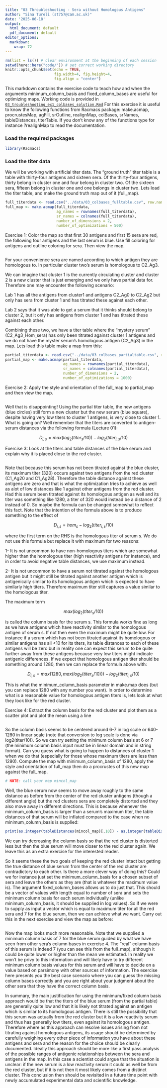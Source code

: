 ```yaml
---
title: "03 Throubleshooting - Sera without Homologous Antigens"
author: "Sina Tureli (st757@cam.ac.uk)"
date: '2025-06-18'
output:
  html_document: default
  pdf_document: default
editor_options:
  markdown:
    wrap: 72
---
```


```r
rm(list = ls()) # clear environment at the beginning of each session
setwd(here::here("code/")) # set correct working directory
knitr::opts_chunk$set(echo = TRUE,
                      fig.width=4, fig.height=4,
                      fig.align = "center")
```

This markdown contains the exercise code to teach how and when the arguments
minimum_column_basis and fixed_column_bases are useful for optimizing maps. Working code is 
provided in [`03_troubleshooting_ex1_colbases_solution.Rmd`](./code/03_troubleshooting_ex1_colbases_solution.Rmd)
For this exercise it is useful to know the following functions from Racmacs
package: make.acmap, procrustesMap, agFill, srOutline, realignMap, colBases,
srNames, tableDistances, titerTable. If you don't know any of the functions 
type for instance ?realignMap to read the documentation.

### Load the required packages

```r
library(Racmacs)
```

### Load the titer data

We will be working with artificial titer data. The "ground truth" titer table is 
a table with thirty-four antigens and sixteen sera. Of the thirty-four antigens, 
thirty belong in cluster one and four belong in cluster two. Of the sixteen sera, 
fifteen belong in cluster one and one belongs in cluster two. Lets load the titer 
table, and make the ground truth map out of it (full_map).

```r
full_titerdata <- read.csv("../data/03_colbases_fulltable.csv", row.names = "X")
full_map <- make.acmap(full_titerdata,
                       ag_names = rownames(full_titerdata),
                       sr_names = colnames(full_titerdata),
                       number_of_dimensions = 2,
                       number_of_optimizations = 500)

```

Exercise 1: Color the map so that first 30 antigens and first 15 sera are red, 
the following four antigens and the last serum is blue. Use fill coloring for 
antigens and outline coloring for sera. Then view the map. 

```r

```

For your convenience sera are named according to which antigen they  are 
homologous to. In particular cluster two's serum is homologous to C2_Ag3. 

We can imagine that cluster 1 is the currently circulating cluster and cluster 2 is a
new cluster that is just emerging and we only have partial data for. Therefore one 
may encounter the following scenario: 

Lab 1 has all the antigens from cluster1 and antigens C2_Ag0 to C2_Ag2 but only 
has sera from cluster 1 and has titrated these against each other.

Lab 2 says that it was able to get a serum that it thinks should belong
to cluster 2, but it only has antigens from cluster 1 and has titrated these
against each other.

Combining these two, we have a titer table where the "mystery serum" (C2_Ag3_Hom_sera) 
has only been titrated against cluster 1 antigens and we do not have 
the myster serum's homologous antigen (C2_Ag3) in the map. Lets load this table 
make a map from this:

```r
partial_titerdata <- read.csv("../data/03_colbases_partialtable.csv", row.names = "X")
partial_map <- make.acmap(partial_titerdata,
                          ag_names = rownames(partial_titerdata),
                          sr_names = colnames(partial_titerdata),
                          number_of_dimensions = 2,
                          number_of_optimizations = 1000)
```

Exercise 2: Apply the style and orientation of the full_map to partial_map and
then view the map.

```r

```

Well that is disappointing! Using the partial titer table, the new antigens 
(blue circles) still form a new cluster but the new serum (blue square), despite 
having very low titers to cluster 1 antigens, is very close to cluster 1. 
What is going on? Well remember that the titers are converted to antigen-serum 
distances via the following formula (Lecture 01):

$$D_{i,s} = max(log_2(titer_{s}/10)) - log_2(titer_{i,s}/10)$$

Exercise 3:
Look at the titers and table distances of the blue serum and explain why it is 
placed close to the red cluster.

```r

```

Note that because this serum has not been titrated against the blue cluster, 
its maximum titer (320) occurs against two antigens from the red cluster 
(C1_Ag20 and C1_Ag28). Therefore the table distance against these antigens are
zero and that is what the optimization tries to achieve as well as alot of low 
distances like 1 against other antigens from the red cluster. Had this serum 
been titrated against its homologous antigen as well and its titer was something 
like 1280, a titer of 320 would instead be a distance of 2 instead of 0. So maybe 
the formula can be changed somewhat to reflect this fact. Note that the intention
of the formula above is to produce something to the effect of

$$D_{i,s} = hom_s - log_2(titer_{i,s}/10)$$

where the first term on the RHS is the homologous titer of serum s. We do not use
this formula but replace it with maximum for two reasons:

1- It is not uncommon to have non-homologous titers which are somewhat higher than
the homologous titer (high reactivity antigens for instance), and in order to
avoid negative table distances, we use maximum instead. 

2- It is not uncommon to have a serum not titrated against the homologous antigen
but it might still be titrated against another antigen which is antigenically
similar to its homologous antigen which is expected to have similarly high titers.
Therefore maximum titer still captures a value similar to the homologous titer.

The maximum term

$$max(log_2(titer_{s}/10))$$

is called the column basis for the serum s. This formula works fine as long 
as we have antigens which have reactivity similar to the homologous antigen
of serum s. If not then even the maximum might be quite low. For instance
if a serum which has not been titrated against its homologous or similar
antigens has all <10 for its titers, its table distances to each of these
antigens will be zero but in reality one can expect this serum to be quite
further away from these antigens because very low titers might indicate 
antigenic differences. If we expect that homologous antigen titer should 
be something around 1280, then we can replace the formula above with:

$$D_{i,s} = max(1280, max(log_2(titer_{s}/10))) - log_2(titer_{i,s}/10)$$

This is what the minimum_column_basis parameter in make.map does (but you can
replace 1280 with any number you want). In order to determine what is a reasonable 
value for homologous antigen titers is, lets look at what they look like for 
the red cluster.

Exercise 4:
Extract the column basis for the red cluster and plot them as a scatter plot
and plot the mean using a line

```r

```

So the column basis seems to be centered around 6-7 in log scale or 640-1280
in linear scale (note that conversion to log scale is done via log2(titer/10)).
So we can try setting the minimum column basis at 6 or 7 (the minimum column
basis input must be in linear domain and in string format). Can you guess what is 
going to happen to distances of cluster 1 when we do that (especially for those
whose maximum titers are less than 1280). Compute the map with minimum_column_basis
of 1280, apply the style and orientation of full_map then do a procrustes of this
new map against the full_map.

```r
# NOTE: call your map mincol_map 
```

Well, the blue serum now seems to move away roughly to the same distance as before 
from the center of the red cluster antigens (though a different angle) but the red 
clusters sera are completely distorted and they also move away in different 
directions. This is because whenever the minimum_column_basis is larger than a 
serum's maximum titer, the table distances of that serum will be inflated 
compared to the case when no minimum_column_basis is supplied:

```r
print(as.integer(tableDistances(mincol_map)[,10]) - as.integer(tableDistances(partial_map)[,10]))
```

We can try decreasing the column basis so that the red cluster is distorted less 
but then the blue serum will move closer to the red cluster again. We leave this 
as an extra exercise for the interested reader.

So it seems these the two goals of keeping the red cluster intact but getting
the true distance of blue serum from the center of the red cluster are 
contradictory to each other. Is there a more clever way of doing this? Could we 
for instance just set the minimum_column_basis for a chosen subset of sera and 
leave the others as they are (that is whatever the maximum value is). 
The argument fixed_column_bases allows us to do just that. This should be a 
vector of values with length equal to number of sera and sets the minimum column 
basis for each serum individually (unlike minimum_column_basis, it should be 
supplied in log values). So if we were to supply as input a vector which is 
equal to maximum titer for all the red sera and 7 for the blue serum, then we 
can achieve what we want. Carry out this in the next exercise and view the map 
as before:

```r

```

Now the map looks much more reasonable. Note that we supplied a minimum column
basis of 7 for the blue serum guided by what we have seen from other sera's column
bases in exercise 4. The "real" column basis of this serum is indeed 7 (you can
see this from the full_map), although it could be quite lower or higher than 
the mean we estimated. In reality we won't be privy to this information and will 
likely have to try different minimum column basis values for this serum and will 
have to decide on a value based on parsimony with other sources of information. 
The exercise here presents you the best case scenario where you can guess
the missing column bases correctly and you are right about your judgment about
the other sera that they have the correct column basis.

In summary, the main justification for using the minimum/fixed column basis 
approach would be that the titers of the blue serum (from the partial table)
are generally quite low and that it is likely not titrated against an antigen
which is similar to its homologous antigen. There is still the possibility that
this serum was actually from the red cluster but it is a low reactivity serum
and thus has generally low titers, even against its homologous antigen. Therefore
where as this approach can resolve issues arising from not titrating against
homologous antigens, its usage should be determined by carefully weighing every
other piece of information you have about these antigens and sera and the 
reason for the choice should be clearly documented. Ideally this approach
should be more like a first pass analysis of the possible ranges of antigenic 
relationships between the sera and antigens in the map. In this case a scientist 
could argue that the situation is unclear: if the new serum is a low reactivity 
serum it could as well be from the red cluster, but if it is not then it most 
likely comes from a distinct cluster. This conclusion then should be revisited 
in a future time point with newly accumulated experimental data and scientific 
knowledge.